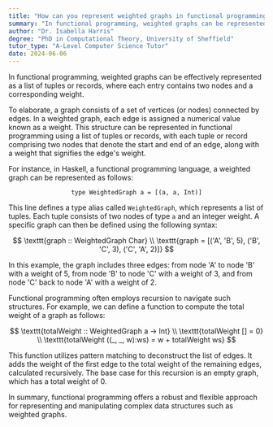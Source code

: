 ```yaml
---
title: "How can you represent weighted graphs in functional programming?"
summary: "In functional programming, weighted graphs can be represented as a list of tuples or records, each containing two nodes and a weight."
author: "Dr. Isabella Harris"
degree: "PhD in Computational Theory, University of Sheffield"
tutor_type: "A-Level Computer Science Tutor"
date: 2024-06-06
---
```


In functional programming, weighted graphs can be effectively represented as a list of tuples or records, where each entry contains two nodes and a corresponding weight.

To elaborate, a graph consists of a set of vertices (or nodes) connected by edges. In a weighted graph, each edge is assigned a numerical value known as a weight. This structure can be represented in functional programming using a list of tuples or records, with each tuple or record comprising two nodes that denote the start and end of an edge, along with a weight that signifies the edge's weight.

For instance, in Haskell, a functional programming language, a weighted graph can be represented as follows:

$$
\texttt{type WeightedGraph a = [(a, a, Int)]}
$$

This line defines a type alias called `WeightedGraph`, which represents a list of tuples. Each tuple consists of two nodes of type `a` and an integer weight. A specific graph can then be defined using the following syntax:

$$
\texttt{graph :: WeightedGraph Char} \\
\texttt{graph = [('A', 'B', 5), ('B', 'C', 3), ('C', 'A', 2)]}
$$

In this example, the graph includes three edges: from node 'A' to node 'B' with a weight of $5$, from node 'B' to node 'C' with a weight of $3$, and from node 'C' back to node 'A' with a weight of $2$.

Functional programming often employs recursion to navigate such structures. For example, we can define a function to compute the total weight of a graph as follows:

$$
\texttt{totalWeight :: WeightedGraph a -> Int} \\
\texttt{totalWeight [] = 0} \\
\texttt{totalWeight ((_, _, w):ws) = w + totalWeight ws}
$$

This function utilizes pattern matching to deconstruct the list of edges. It adds the weight of the first edge to the total weight of the remaining edges, calculated recursively. The base case for this recursion is an empty graph, which has a total weight of $0$.

In summary, functional programming offers a robust and flexible approach for representing and manipulating complex data structures such as weighted graphs.
    